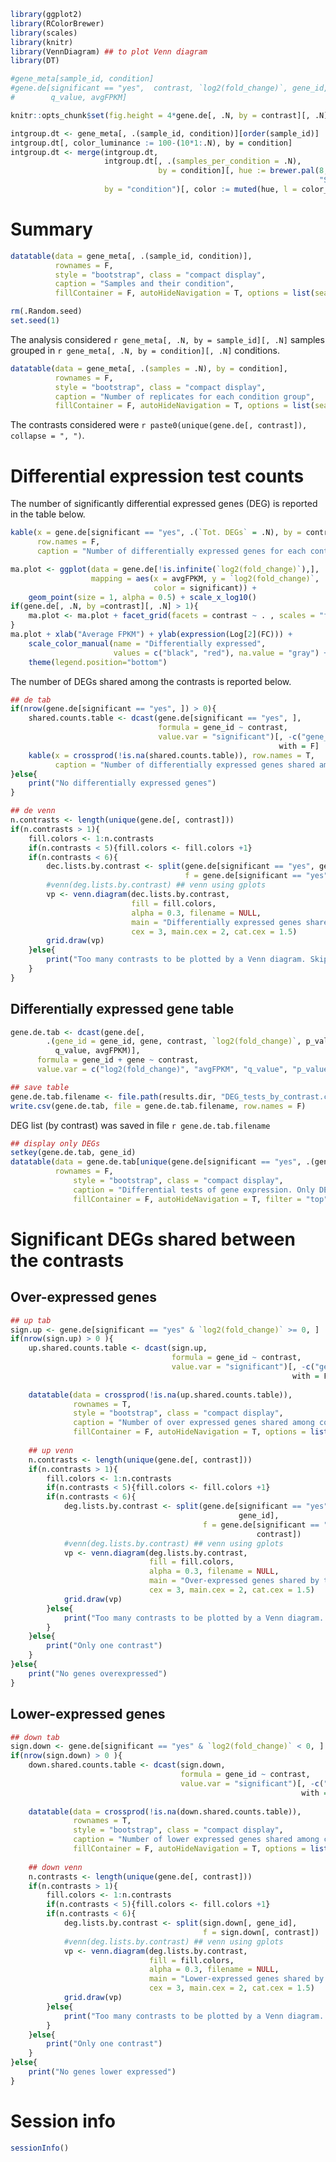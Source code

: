 ```r
library(ggplot2)
library(RColorBrewer)
library(scales)
library(knitr)
library(VennDiagram) ## to plot Venn diagram
library(DT)

#gene_meta[sample_id, condition]
#gene.de[significant == "yes",  contrast, `log2(fold_change)`, gene_id, gene, p_value, 
#        q_value, avgFPKM]

knitr::opts_chunk$set(fig.height = 4*gene.de[, .N, by = contrast][, .N])
```


```r
intgroup.dt <- gene_meta[, .(sample_id, condition)][order(sample_id)]
intgroup.dt[, color_luminance := 100-(10*1:.N), by = condition]
intgroup.dt <- merge(intgroup.dt, 
                     intgroup.dt[, .(samples_per_condition = .N), 
                                 by = condition][, hue := brewer.pal(8, 
                                                                     "Set2")[1:length(condition)]][], 
                     by = "condition")[, color := muted(hue, l = color_luminance)][]
```

# Summary

```r
datatable(data = gene_meta[, .(sample_id, condition)],
          rownames = F, 
          style = "bootstrap", class = "compact display", 
          caption = "Samples and their condition", 
          fillContainer = F, autoHideNavigation = T, options = list(searching = F))

rm(.Random.seed)
set.seed(1)
```

The analysis considered `r gene_meta[, .N, by = sample_id][, .N]` samples grouped in `r gene_meta[, .N, by = condition][, .N]` conditions.  

```r
datatable(data = gene_meta[, .(samples = .N), by = condition],
          rownames = F, 
          style = "bootstrap", class = "compact display", 
          caption = "Number of replicates for each condition group", 
          fillContainer = F, autoHideNavigation = T, options = list(searching = F))
```

The contrasts considered were `r paste0(unique(gene.de[, contrast]), collapse = ", ")`.  

# Differential expression test counts 

The number of significantly differential expressed genes (DEG) is reported in the table below.  

```r
kable(x = gene.de[significant == "yes", .(`Tot. DEGs` = .N), by = contrast], 
      row.names = F, 
      caption = "Number of differentially expressed genes for each contrast")
```

```r
ma.plot <- ggplot(data = gene.de[!is.infinite(`log2(fold_change)`),], 
                  mapping = aes(x = avgFPKM, y = `log2(fold_change)`, 
                                color = significant)) + 
    geom_point(size = 1, alpha = 0.5) + scale_x_log10()
if(gene.de[, .N, by =contrast][, .N] > 1){
    ma.plot <- ma.plot + facet_grid(facets = contrast ~ . , scales = "free")
}
ma.plot + xlab("Average FPKM") + ylab(expression(Log[2](FC))) +
    scale_color_manual(name = "Differentially expressed", 
                       values = c("black", "red"), na.value = "gray") + 
    theme(legend.position="bottom")
```

The number of DEGs shared among the contrasts is reported below.  

```r
## de tab
if(nrow(gene.de[significant == "yes", ]) > 0){
    shared.counts.table <- dcast(gene.de[significant == "yes", ], 
                                 formula = gene_id ~ contrast, 
                                 value.var = "significant")[, -c("gene_id"), 
                                                            with = F]
    kable(x = crossprod(!is.na(shared.counts.table)), row.names = T, 
          caption = "Number of differentially expressed genes shared among contrasts")
}else{
    print("No differentially expressed genes")
}
```

```r
## de venn
n.contrasts <- length(unique(gene.de[, contrast]))
if(n.contrasts > 1){
    fill.colors <- 1:n.contrasts
    if(n.contrasts < 5){fill.colors <- fill.colors +1}
    if(n.contrasts < 6){
        dec.lists.by.contrast <- split(gene.de[significant == "yes", gene_id],
                                       f = gene.de[significant == "yes", contrast])
        #venn(deg.lists.by.contrast) ## venn using gplots
        vp <- venn.diagram(dec.lists.by.contrast,
                           fill = fill.colors,
                           alpha = 0.3, filename = NULL,
                           main = "Differentially expressed genes shared by the contrasts",
                           cex = 3, main.cex = 2, cat.cex = 1.5)
        grid.draw(vp)
    }else{
        print("Too many contrasts to be plotted by a Venn diagram. Skipped.")
    }
}
```

## Differentially expressed gene table

```r
gene.de.tab <- dcast(gene.de[, 
        .(gene_id = gene_id, gene, contrast, `log2(fold_change)`, p_value, 
          q_value, avgFPKM)], 
      formula = gene_id + gene ~ contrast, 
      value.var = c("log2(fold_change)", "avgFPKM", "q_value", "p_value"))

## save table
gene.de.tab.filename <- file.path(results.dir, "DEG_tests_by_contrast.csv")
write.csv(gene.de.tab, file = gene.de.tab.filename, row.names = F)
```

DEG list (by contrast) was saved in file `r gene.de.tab.filename`

```r
## display only DEGs
setkey(gene.de.tab, gene_id)
datatable(data = gene.de.tab[unique(gene.de[significant == "yes", .(gene_id)]),], 
          rownames = F, 
              style = "bootstrap", class = "compact display", 
              caption = "Differential tests of gene expression. Only DEGs in at least one contrast are reported", 
              fillContainer = F, autoHideNavigation = T, filter = "top")
```

# Significant DEGs shared between the contrasts

## Over-expressed genes

```r
## up tab 
sign.up <- gene.de[significant == "yes" & `log2(fold_change)` >= 0, ]
if(nrow(sign.up) > 0 ){
    up.shared.counts.table <- dcast(sign.up, 
                                    formula = gene_id ~ contrast, 
                                    value.var = "significant")[, -c("gene_id"), 
                                                               with = F]
    
    datatable(data = crossprod(!is.na(up.shared.counts.table)), 
              rownames = T,
              style = "bootstrap", class = "compact display", 
              caption = "Number of over expressed genes shared among contrasts",
              fillContainer = F, autoHideNavigation = T, options = list(searching = F))
    
    ## up venn
    n.contrasts <- length(unique(gene.de[, contrast]))
    if(n.contrasts > 1){
        fill.colors <- 1:n.contrasts
        if(n.contrasts < 5){fill.colors <- fill.colors +1}
        if(n.contrasts < 6){
            deg.lists.by.contrast <- split(gene.de[significant == "yes" & `log2(fold_change)` >= 0,
                                                   gene_id], 
                                           f = gene.de[significant == "yes" & `log2(fold_change)` >= 0,
                                                       contrast])
            #venn(deg.lists.by.contrast) ## venn using gplots
            vp <- venn.diagram(deg.lists.by.contrast, 
                               fill = fill.colors, 
                               alpha = 0.3, filename = NULL,
                               main = "Over-expressed genes shared by the contrasts", 
                               cex = 3, main.cex = 2, cat.cex = 1.5)
            grid.draw(vp)
        }else{
            print("Too many contrasts to be plotted by a Venn diagram. Skipped.")
        }
    }else{
        print("Only one contrast")
    }
}else{
    print("No genes overexpressed")
}
```

## Lower-expressed genes

```r
## down tab 
sign.down <- gene.de[significant == "yes" & `log2(fold_change)` < 0, ]
if(nrow(sign.down) > 0 ){
    down.shared.counts.table <- dcast(sign.down, 
                                      formula = gene_id ~ contrast, 
                                      value.var = "significant")[, -c("gene_id"), 
                                                                 with = F]
    
    datatable(data = crossprod(!is.na(down.shared.counts.table)), 
              rownames = T,
              style = "bootstrap", class = "compact display", 
              caption = "Number of lower expressed genes shared among contrasts",
              fillContainer = F, autoHideNavigation = T, options = list(searching = F))
    
    ## down venn
    n.contrasts <- length(unique(gene.de[, contrast]))
    if(n.contrasts > 1){
        fill.colors <- 1:n.contrasts
        if(n.contrasts < 5){fill.colors <- fill.colors +1}
        if(n.contrasts < 6){
            deg.lists.by.contrast <- split(sign.down[, gene_id],
                                           f = sign.down[, contrast])
            #venn(deg.lists.by.contrast) ## venn using gplots
            vp <- venn.diagram(deg.lists.by.contrast, 
                               fill = fill.colors, 
                               alpha = 0.3, filename = NULL,
                               main = "Lower-expressed genes shared by the contrasts", 
                               cex = 3, main.cex = 2, cat.cex = 1.5)
            grid.draw(vp)
        }else{
            print("Too many contrasts to be plotted by a Venn diagram. Skipped.")
        }
    }else{
        print("Only one contrast")
    }
}else{
    print("No genes lower expressed")
}
```


# Session info
```r
sessionInfo()
```

